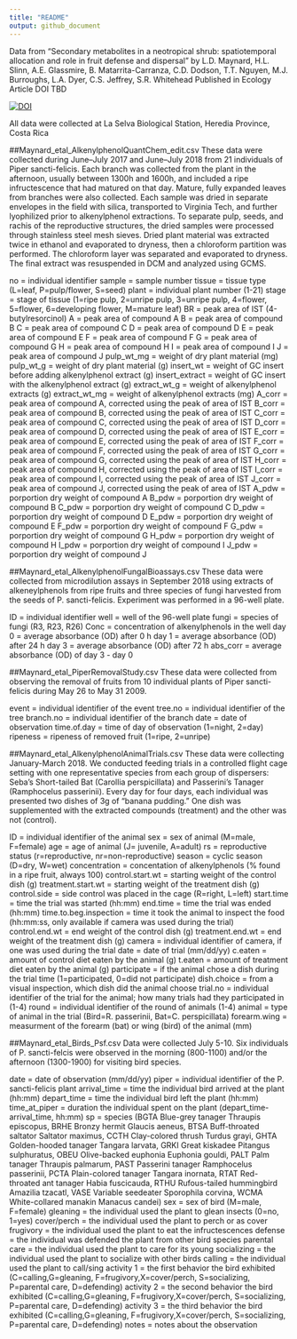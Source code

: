 ```yaml
---
title: "README"
output: github_document
---
```

Data from "Secondary metabolites in a neotropical shrub: spatiotemporal allocation and role in fruit defense and dispersal" by L.D. Maynard, H.L. Slinn, A.E. Glassmire, B. Matarrita-Carranza, C.D. Dodson, T.T. Nguyen, M.J. Burroughs, L.A. Dyer, C.S. Jeffrey, S.R. Whitehead
Published in Ecology
Article DOI TBD

[![DOI](https://zenodo.org/badge/241215455.svg)](https://zenodo.org/badge/latestdoi/241215455)


All data were collected at La Selva Biological Station, Heredia Province, Costa Rica

##Maynard_etal_AlkenylphenolQuantChem_edit.csv
These data were collected during June–July 2017 and June–July 2018 from 21 individuals of 
Piper sancti-felicis. Each branch was collected from the plant in the afternoon, usually between 
1300h and 1600h, and included a ripe infructescence that had matured on that day. 
Mature, fully expanded leaves from branches were also collected. Each sample was dried 
in separate envelopes in the field with silica, transported to Virginia Tech, 
and further lyophilized prior to alkenylphenol extractions. To separate pulp, seeds, and rachis 
of the reproductive structures, the dried samples were processed through stainless steel mesh 
sieves. Dried plant material was extracted twice in ethanol and evaporated to dryness, then
a chloroform partition was performed. The chloroform layer was separated and evaporated to dryness.
The final extract was resuspended in DCM and analyzed using GCMS.

no = individual identifier
sample = sample number
tissue = tissue type (L=leaf, P=pulp/flower, S=seed)
plant = individual plant number (1-21)
stage = stage of tissue (1=ripe pulp, 2=unripe pulp, 3=unripe pulp, 4=flower, 5=flower, 6=developing flower, M=mature leaf)
BR = peak area of IST (4-butylresorcinol)
A = peak area of compound A
B = peak area of compound B
C = peak area of compound C
D = peak area of compound D
E = peak area of compound E
F = peak area of compound F 
G = peak area of compound G
H = peak area of compound H 
I = peak area of compound I 
J = peak area of compound J
pulp_wt_mg = weight of dry plant material (mg)
pulp_wt_g = weight of dry plant material (g)
insert_wt = weight of GC insert before adding alkenylphenol extract (g)
insert_extract = weight of GC insert with the alkenylphenol extract (g)
extract_wt_g = weight of alkenylphenol extracts (g)
extract_wt_mg = weight of alkenylphenol extracts (mg)
A_corr = peak area of compound A, corrected using the peak of area of IST
B_corr = peak area of compound B, corrected using the peak of area of IST
C_corr = peak area of compound C, corrected using the peak of area of IST
D_corr = peak area of compound D, corrected using the peak of area of IST
E_corr = peak area of compound E, corrected using the peak of area of IST
F_corr = peak area of compound F, corrected using the peak of area of IST
G_corr = peak area of compound G, corrected using the peak of area of IST
H_corr = peak area of compound H, corrected using the peak of area of IST
I_corr = peak area of compound I, corrected using the peak of area of IST
J_corr = peak area of compound J, corrected using the peak of area of IST
A_pdw = porportion dry weight of compound A
B_pdw = porportion dry weight of compound B
C_pdw = porportion dry weight of compound C
D_pdw = porportion dry weight of compound D
E_pdw = porportion dry weight of compound E
F_pdw = porportion dry weight of compound F
G_pdw = porportion dry weight of compound G
H_pdw = porportion dry weight of compound H
I_pdw = porportion dry weight of compound I
J_pdw = porportion dry weight of compound J

##Maynard_etal_AlkenylphenolFungalBioassays.csv
These data were collected from microdilution assays in September 2018 using extracts of
alkeneylphenols from ripe fruits and three species of fungi harvested from the seeds of P. sancti-felicis.
Experiment was performed in a 96-well plate.

ID = individual identifier
well = well of the 96-well plate
fungi = species of fungi (R3, R23, R26)
Conc = concentration of alkenylphenols in the well
day 0 = average absorbance (OD) after 0 h
day 1 = average absorbance (OD) after 24 h
day 3 = average absorbance (OD) after 72 h
abs_corr = average absorbance (OD) of day 3 - day 0

##Maynard_etal_PiperRemovalStudy.csv
These data were collected from observing the removal of fruits from 10 individual plants of Piper sancti-felicis
during May 26 to May 31 2009.

event = individual identifier of the event
tree.no = individual identifier of the tree
branch.no = individual identifier of the branch
date = date of observation
time.of.day = time of day of observation (1=night, 2=day)
ripeness = ripeness of removed fruit (1=ripe, 2=unripe)


##Maynard_etal_AlkenylphenolAnimalTrials.csv
These data were collecting January-March 2018. We conducted feeding trials in a 
controlled flight cage setting with one representative species from each group of 
dispersers: Seba’s Short-tailed Bat (Carollia perspicillata) and 
Passerini’s Tanager (Ramphocelus passerinii). Every day for four days,
each individual was presented two dishes of 3g of “banana pudding.” One dish was
supplemented with the extracted compounds (treatment) and the other was not
(control).

ID = individual identifier of the animal
sex = sex of animal (M=male, F=female)
age = age of animal (J= juvenile, A=adult)
rs = reproductive status (r=reproductive, nr=non-reproductive)
season = cyclic season (D=dry, W=wet)
concentration = concentation of alkenylphenols (% found in a ripe fruit, always 100)
control.start.wt = starting weight of the control dish (g)
treatment.start.wt = starting weight of the treatment dish (g)
control.side = side control was placed in the cage (R=right, L=left)
start.time = time the trial was started (hh:mm)
end.time = time the trial was ended (hh:mm)
time.to.beg.inspection = time it took the animal to inspect the food (hh:mm:ss, only available if camera was used during the trial)
control.end.wt = end weight of the control dish (g)
treatment.end.wt = end weight of the treatment dish (g)
camera = individual identifier of camera, if one was used during the trial
date = date of trial (mm/dd/yy)
c.eaten = amount of control diet eaten by the animal (g)
t.eaten = amount of treatment diet eaten by the animal (g)
participate = if the animal chose a dish during the trial time (1=participated, 0=did not participate)
dish.choice = from a visual inspection, which dish did the animal choose
trial.no = individual identifier of the trial for the animal; how many trials had they participated in (1-4)
round = individual identifier of the round of animals (1-4)
animal = type of animal in the trial (Bird=R. passerinii, Bat=C. perspicillata)
forearm.wing = measurment of the forearm (bat) or wing (bird) of the animal (mm)


##Maynard_etal_Birds_Psf.csv
Data were collected July 5-10. Six individuals of P. sancti-felcis were observed in the
morning (800-1100) and/or the afternoon (1300-1900) for visiting bird species.

date = date of observation (mm/dd/yy)
piper = individual identifier of the P. sancti-felicis plant
arrival_time = time the individual bird arrived at the plant (hh:mm)
depart_time = time the individual bird left the plant (hh:mm)
time_at_piper = duration the individual spent on the plant (depart_time-arrival_time, hh:mm)
sp = species   (BGTA	Blue-grey tanager	Thraupis episcopus,
		BRHE	Bronzy hermit		Glaucis aeneus,
		BTSA	Buff-throated saltator	Saltator maximus,
		CCTH	Clay-colored thrush	Turdus grayi,
		GHTA	Golden-hooded tanager	Tangara larvata,
		GRKI	Great kiskadee		Pitangus sulphuratus,
		OBEU	Olive-backed euphonia	Euphonia gouldi,
		PALT	Palm tanager		Thraupis palmarum,
		PAST	Passerini tanager	Ramphocelus passerinii,
		PCTA	Plain-colored tanager	Tangara inornata,
		RTAT	Red-throated ant tanager	Habia fuscicauda,
		RTHU	Rufous-tailed hummingbird	Amazilia tzacatl,
		VASE	Variable seedeater	Sporophila corvina,
		WCMA	White-collared manakin	Manacus candei)
sex = sex of bird (M=male, F=female)
gleaning = the individual used the plant to glean insects (0=no, 1=yes)
cover/perch = the individual used the plant to perch or as cover 
frugivory = the individual used the plant to eat the infructescences
defense = the individual was defended the plant from other bird species 
parental care = the individual used the plant to care for its young
socializing = the individual used the plant to socialize with other birds
calling = the individual used the plant to call/sing
activity 1 = the first behavior the bird exhibited (C=calling,G=gleaning, F=frugivory,X=cover/perch, S=socializing, P=parental care, D=defending)
activity 2 = the second behavior the bird exhibited (C=calling,G=gleaning, F=frugivory,X=cover/perch, S=socializing, P=parental care, D=defending)
activity 3 = the third behavior the bird exhibited (C=calling,G=gleaning, F=frugivory,X=cover/perch, S=socializing, P=parental care, D=defending)
notes = notes about the observation